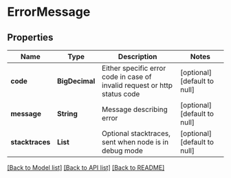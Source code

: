 # ErrorMessage

## Properties

| Name            | Type           | Description                                                               | Notes                        |
| --------------- | -------------- | ------------------------------------------------------------------------- | ---------------------------- |
| **code**        | **BigDecimal** | Either specific error code in case of invalid request or http status code | [optional] [default to null] |
| **message**     | **String**     | Message describing error                                                  | [optional] [default to null] |
| **stacktraces** | **List**       | Optional stacktraces, sent when node is in debug mode                     | [optional] [default to null] |

[[Back to Model list]](../README.md#documentation-for-models) [[Back to API list]](../README.md#documentation-for-api-endpoints) [[Back to README]](../README.md)
